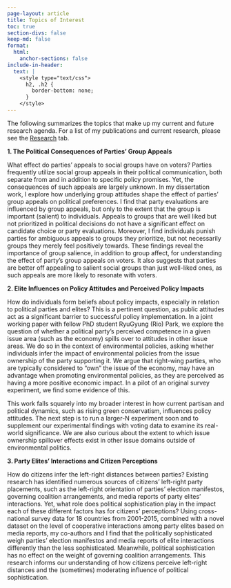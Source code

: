 ```yaml
---
page-layout: article
title: Topics of Interest
toc: true
section-divs: false
keep-md: false
format:
  html:
    anchor-sections: false
include-in-header:
  text: |
    <style type="text/css">
      h2, .h2 {
        border-bottom: none;
      }
    </style>
---
```


The following summarizes the topics that make up my current and future research agenda. For a  list of my publications and current research, please see the [Research](research.qmd) tab. 

**1. The Political Consequences of Parties' Group Appeals**

What effect do parties' appeals to social groups have on voters? Parties frequently utilize social group appeals in their political communication, both separate from and in addition to specific policy promises. Yet, the consequences of such appeals are largely unknown. In my dissertation work, I explore how underlying group attitudes shape the effect of parties' group appeals on political preferences. I find that party evaluations are influenced by group appeals, but only to the extent that the group is important (salient) to individuals. Appeals to groups that are well liked but not prioritized in political decisions do not have a significant effect on candidate choice or party evaluations. Moreover, I find individuals punish parties for ambiguous appeals to groups they prioritize, but not necessarily groups they merely feel positively towards. These findings reveal the importance of group salience, in addition to group affect, for understanding the effect of party's group appeals on voters. It also suggests that parties are better off appealing to salient social groups than just well-liked ones, as such appeals are more likely to resonate with voters.

**2. Elite Influences on Policy Attitudes and Perceived Policy Impacts**

How do individuals form beliefs about policy impacts, especially in relation to political parties and elites? This is a pertinent question, as public attitudes act as a significant barrier to successful policy implementation. In a joint working paper with fellow PhD student RyuGyung (Rio) Park, we explore the question of whether a political party's perceived competence in a given issue area (such as the economy) spills over to attitudes in other issue areas. We do so in the context of environmental policies, asking whether individuals infer the impact of environmental policies from the issue ownership of the party supporting it. We argue that right-wing parties, who are typically considered to "own" the issue of the economy, may have an advantage when promoting environmental policies, as they are perceived as having a more positive economic impact. In a pilot of an original survey experiment, we find some evidence of this.

This work falls squarely into my broader interest in how current partisan and political dynamics, such as rising green conservatism, influences policy attitudes. The next step is to run a larger-N experiment soon and to supplement our experimental findings with voting data to examine its real-world significance. We are also curious about the extent to which issue ownership spillover effects exist in other issue domains outside of environmental politics.

**3. Party Elites' Interactions and Citizen Perceptions**

How do citizens infer the left-right distances between parties? Existing research has identified numerous sources of citizens' left-right party placements, such as the left-right orientation of parties' election manifestos, governing coalition arrangements, and media reports of party elites' interactions. Yet, what role does political sophistication play in the impact each of these different factors has for citizens' perceptions? Using cross-national survey data for 18 countries from 2001-2015, combined with a novel dataset on the level of cooperative interactions among party elites based on media reports, my co-authors and I find that the politically sophisticated weigh parties' election manifestos and media reports of elite interactions differently than the less sophisticated. Meanwhile, political sophistication has no effect on the weight of governing coalition arrangements. This research informs our understanding of how citizens perceive left-right distances and the (sometimes) moderating influence of political sophistication.
